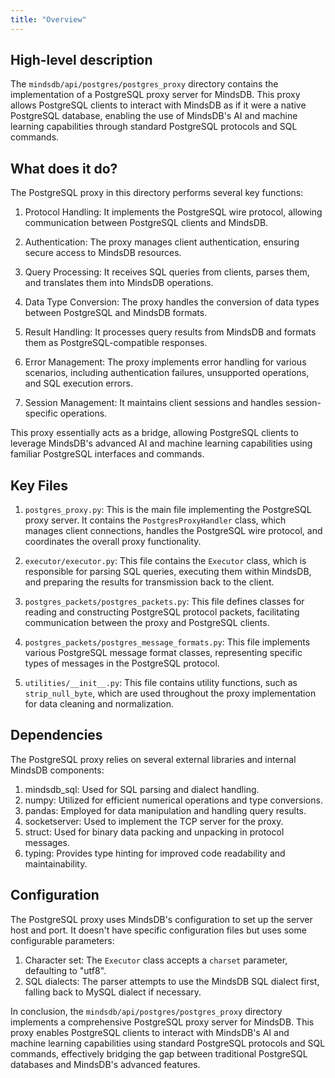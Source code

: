 ```yaml
---
title: "Overview"
---
```


## High-level description
The `mindsdb/api/postgres/postgres_proxy` directory contains the implementation of a PostgreSQL proxy server for MindsDB. This proxy allows PostgreSQL clients to interact with MindsDB as if it were a native PostgreSQL database, enabling the use of MindsDB's AI and machine learning capabilities through standard PostgreSQL protocols and SQL commands.

## What does it do?
The PostgreSQL proxy in this directory performs several key functions:

1. Protocol Handling: It implements the PostgreSQL wire protocol, allowing communication between PostgreSQL clients and MindsDB.

2. Authentication: The proxy manages client authentication, ensuring secure access to MindsDB resources.

3. Query Processing: It receives SQL queries from clients, parses them, and translates them into MindsDB operations.

4. Data Type Conversion: The proxy handles the conversion of data types between PostgreSQL and MindsDB formats.

5. Result Handling: It processes query results from MindsDB and formats them as PostgreSQL-compatible responses.

6. Error Management: The proxy implements error handling for various scenarios, including authentication failures, unsupported operations, and SQL execution errors.

7. Session Management: It maintains client sessions and handles session-specific operations.

This proxy essentially acts as a bridge, allowing PostgreSQL clients to leverage MindsDB's advanced AI and machine learning capabilities using familiar PostgreSQL interfaces and commands.

## Key Files

1. `postgres_proxy.py`: This is the main file implementing the PostgreSQL proxy server. It contains the `PostgresProxyHandler` class, which manages client connections, handles the PostgreSQL wire protocol, and coordinates the overall proxy functionality.

2. `executor/executor.py`: This file contains the `Executor` class, which is responsible for parsing SQL queries, executing them within MindsDB, and preparing the results for transmission back to the client.

3. `postgres_packets/postgres_packets.py`: This file defines classes for reading and constructing PostgreSQL protocol packets, facilitating communication between the proxy and PostgreSQL clients.

4. `postgres_packets/postgres_message_formats.py`: This file implements various PostgreSQL message format classes, representing specific types of messages in the PostgreSQL protocol.

5. `utilities/__init__.py`: This file contains utility functions, such as `strip_null_byte`, which are used throughout the proxy implementation for data cleaning and normalization.

## Dependencies
The PostgreSQL proxy relies on several external libraries and internal MindsDB components:

1. mindsdb_sql: Used for SQL parsing and dialect handling.
2. numpy: Utilized for efficient numerical operations and type conversions.
3. pandas: Employed for data manipulation and handling query results.
4. socketserver: Used to implement the TCP server for the proxy.
5. struct: Used for binary data packing and unpacking in protocol messages.
6. typing: Provides type hinting for improved code readability and maintainability.

## Configuration
The PostgreSQL proxy uses MindsDB's configuration to set up the server host and port. It doesn't have specific configuration files but uses some configurable parameters:

1. Character set: The `Executor` class accepts a `charset` parameter, defaulting to "utf8".
2. SQL dialects: The parser attempts to use the MindsDB SQL dialect first, falling back to MySQL dialect if necessary.

In conclusion, the `mindsdb/api/postgres/postgres_proxy` directory implements a comprehensive PostgreSQL proxy server for MindsDB. This proxy enables PostgreSQL clients to interact with MindsDB's AI and machine learning capabilities using standard PostgreSQL protocols and SQL commands, effectively bridging the gap between traditional PostgreSQL databases and MindsDB's advanced features.